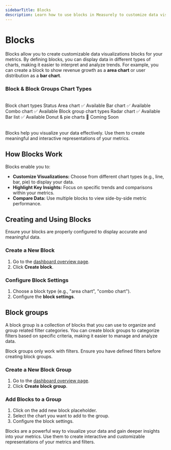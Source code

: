 ```yaml
---
sidebarTitle: Blocks
description: Learn how to use blocks in Measurely to customize data visualizations and gain deeper insights into your metrics.
---
```



# Blocks

Blocks allow you to create customizable data visualizations blocks for your metrics. By defining blocks, you can display data in different types of charts, making it easier to interpret and analyze trends. For example, you can create a block to show revenue growth as a **area chart** or user distribution as a **bar chart**.

### Block & Block Groups Chart Types

<br />
<Table>
  <thead>
    <Table.Tr>
      <Table.Th>Block chart types</Table.Th>
      <Table.Th>Status</Table.Th>
    </Table.Tr>
  </thead>
  <tbody>
    <Table.Tr>
      <Table.Td>Area chart</Table.Td>
      <Table.Td>✅ Available</Table.Td>
    </Table.Tr>
    <Table.Tr>
      <Table.Td>Bar chart</Table.Td>
      <Table.Td>✅ Available</Table.Td>
    </Table.Tr>
    <Table.Tr>
      <Table.Td>Combo chart</Table.Td>
      <Table.Td>✅ Available</Table.Td>
    </Table.Tr>
  </tbody>
  <thead>
    <Table.Tr>
      <Table.Th>Block group chart types</Table.Th>
      <Table.Th></Table.Th>
    </Table.Tr>
  </thead>
  <tbody>
    <Table.Tr>
      <Table.Td>Radar chart</Table.Td>
      <Table.Td>✅ Available</Table.Td>
    </Table.Tr>
    <Table.Tr>
      <Table.Td>Bar list</Table.Td>
      <Table.Td>✅ Available</Table.Td>
    </Table.Tr>
    <Table.Tr>
      <Table.Td>Donut & pie charts</Table.Td>
      <Table.Td>🚧 Coming Soon</Table.Td>
    </Table.Tr>
  </tbody>
</Table>

<Callout type="info">
  Blocks help you visualize your data effectively. Use them to create meaningful
  and interactive representations of your metrics.
</Callout>

## How Blocks Work

Blocks enable you to:

- **Customize Visualizations:** Choose from different chart types (e.g., line, bar, pie) to display your data.
- **Highlight Key Insights:** Focus on specific trends and comparisons within your metrics.
- **Compare Data:** Use multiple blocks to view side-by-side metric performance.

## Creating and Using Blocks

<Callout type="warning">
  Ensure your blocks are properly configured to display accurate and meaningful
  data.
</Callout>

<Steps>

### Create a New Block

1. Go to the [dashboard overview page](https://app.measurely.dev/).
2. Click **Create block**.

### Configure Block Settings

1. Choose a block type (e.g., "area chart", "combo chart").
2. Configure the **block settings**.

</Steps>

## Block groups

A block group is a collection of blocks that you can use to organize and group related filter categories. You can create block groups to categorize filters based on specific criteria, making it easier to manage and analyze data.

<Callout type="warning">
  Block groups only work with filters. Ensure you have defined filters before
  creating block groups.
</Callout>

<Steps>

### Create a New Block Group

1. Go to the [dashboard overview page](https://app.measurely.dev/).
2. Click **Create block group**.

### Add Blocks to a Group

1. Click on the add new block placeholder.
2. Select the chart you want to add to the group.
3. Configure the block settings.

</Steps>

Blocks are a powerful way to visualize your data and gain deeper insights into your metrics. Use them to create interactive and customizable representations of your metrics and filters.
